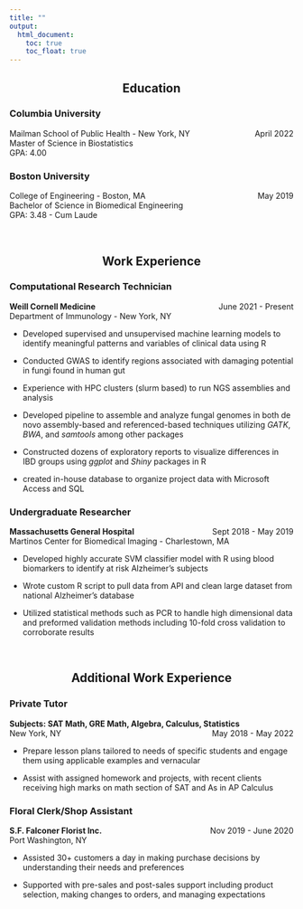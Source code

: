 ```yaml
---
title: ""
output: 
  html_document:
    toc: true
    toc_float: true
---
```


<center> <h2>Education</h2> </center>

<h3>Columbia University</h3>
Mailman School of Public Health - New York, NY [April  2022]{style="float:right"}  
Master of Science in Biostatistics  
GPA: 4.00  

<h3>Boston University</h3>
College of Engineering - Boston, MA  [May 2019]{style="float:right"}  
Bachelor of Science in Biomedical Engineering  
GPA: 3.48 - Cum Laude  

<br>

<center> <h2>Work Experience</h2> </center>

<h3>Computational Research Technician</h3>
**Weill Cornell Medicine** [June 2021 - Present]{style="float:right"}  
Department of Immunology - New York, NY  

* Developed supervised and unsupervised machine learning models to identify meaningful patterns and variables of clinical data using R

* Conducted GWAS to identify regions associated with damaging potential in fungi found in human gut

* Experience with HPC clusters (slurm based) to run NGS assemblies and analysis

* Developed pipeline to assemble and analyze fungal genomes in both de novo assembly-based and referenced-based techniques utilizing *GATK*, *BWA*, and *samtools* among other packages

* Constructed dozens of exploratory reports to visualize differences in IBD groups using *ggplot* and *Shiny* packages in R

* created in-house database to organize project data with Microsoft Access and SQL

<h3>Undergraduate Researcher</h3>
**Massachusetts General Hospital** [Sept 2018 - May 2019]{style="float:right"}  
Martinos Center for Biomedical Imaging - Charlestown, MA  

* Developed highly accurate SVM classifier model with R using blood biomarkers to identify at risk Alzheimer's subjects

* Wrote custom R script to pull data from API and clean large dataset from national Alzheimer's database

* Utilized statistical methods such as PCR to handle high dimensional data and preformed validation methods including 10-fold cross validation to corroborate results

<br>

<center> <h2>Additional Work Experience</h2> </center>

<h3>Private Tutor</h3>
**Subjects: SAT Math, GRE Math, Algebra, Calculus, Statistics** [May 2018 - May 2022]{style="float:right"}  
New York, NY

* Prepare lesson plans tailored to needs of specific students and engage them using applicable examples and vernacular

* Assist with assigned homework and projects, with recent clients receiving high marks on math section of SAT and As in AP Calculus

<h3>Floral Clerk/Shop Assistant</h3>
**S.F. Falconer Florist Inc.** [Nov 2019 - June 2020]{style="float:right"}  
Port Washington, NY

* Assisted 30+ customers a day in making purchase decisions by understanding their needs and preferences

* Supported with pre-sales and post-sales support including product selection, making changes to orders, and managing expectations